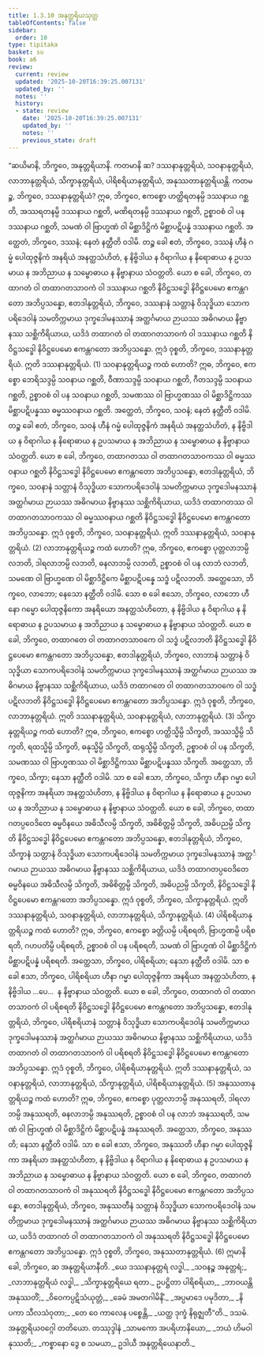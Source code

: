 ```yaml
---
title: 1.3.10 အနုတ္တရိယသုတ္တ
tableOfContents: false
sidebar:
  order: 10
type: tipitaka
basket: su
book: a6
review:
  current: review
  updated: '2025-10-20T16:39:25.007131'
  updated_by: ''
  notes: ''
  history:
  - state: review
    date: '2025-10-20T16:39:25.007131'
    updated_by: ''
    notes: ''
    previous_state: draft
---
```



<DynamicBreadcrumb />


<ReviewStatus review={frontmatter.review} showDetails={true} />

<HypothesisAnnotation frontmatter={frontmatter} />

<Division number="30" book="a6" e="ch" v="16" p="286">

<Paragraph number="203" book="a6">
“ဆယိမာနိ, ဘိက္ခဝေ, အနုတ္တရိယာနိ. ကတမာနိ ဆ? ဒဿနာနုတ္တရိယံ, သဝနာနုတ္တရိယံ, လာဘာနုတ္တရိယံ, သိက္ခာနုတ္တရိယံ, ပါရိစရိယာနုတ္တရိယံ, အနုဿတာနုတ္တရိယန္တိ.
</Paragraph>

<Paragraph number="204" book="a6">
ကတမဉ္စ, ဘိက္ခဝေ, ဒဿနာနုတ္တရိယံ? ဣဓ, ဘိက္ခဝေ, ဧကစ္စော ဟတ္ထိရတနမ္ပိ ဒဿနာယ ဂစ္ဆတိ, အဿရတနမ္ပိ ဒဿနာယ ဂစ္ဆတိ, မဏိရတနမ္ပိ ဒဿနာယ ဂစ္ဆတိ, ဥစ္စာဝစံ ဝါ ပန ဒဿနာယ ဂစ္ဆတိ, သမဏံ ဝါ ဗြာဟ္မဏံ ဝါ မိစ္ဆာဒိဋ္ဌိကံ မိစ္ဆာပဋိပန္နံ ဒဿနာယ ဂစ္ဆတိ. အတ္ထေတံ, ဘိက္ခဝေ, ဒဿနံ; နေတံ နတ္ထီတိ ဝဒါမိ. တဉ္စ ခေါ ဧတံ, ဘိက္ခဝေ, ဒဿနံ ဟီနံ ဂမ္မံ ပေါထုဇ္ဇနိကံ အနရိယံ အနတ္ထသံဟိတံ, န နိဗ္ဗိဒါယ န ဝိရာဂါယ န နိရောဓာယ န ဥပသမာယ န အဘိညာယ န သမ္ဗောဓာယ န နိဗ္ဗာနာယ သံဝတ္တတိ. ယော စ ခေါ, ဘိက္ခဝေ, တထာဂတံ ဝါ တထာဂတသာဝကံ ဝါ ဒဿနာယ ဂစ္ဆတိ နိဝိဋ္ဌသဒ္ဓေါ နိဝိဋ္ဌပေမော ဧကန္တဂတော အဘိပ္ပသန္နော, ဧတဒါနုတ္တရိယံ, ဘိက္ခဝေ, ဒဿနာနံ သတ္တာနံ ဝိသုဒ္ဓိယာ သောကပရိဒေဝါနံ သမတိက္ကမာယ ဒုက္ခဒေါမနဿာနံ အတ္ထင်္ဂမာယ ဉာယဿ အဓိဂမာယ နိဗ္ဗာနဿ သစ္ဆိကိရိယာယ, ယဒိဒံ တထာဂတံ ဝါ တထာဂတသာဝကံ ဝါ ဒဿနာယ ဂစ္ဆတိ နိဝိဋ္ဌသဒ္ဓေါ နိဝိဋ္ဌပေမော ဧကန္တဂတော အဘိပ္ပသန္နော. ဣဒံ ဝုစ္စတိ, ဘိက္ခဝေ, ဒဿနာနုတ္တရိယံ. ဣတိ ဒဿနာနုတ္တရိယံ. (1)
</Paragraph>

<Paragraph number="205" book="a6">
သဝနာနုတ္တရိယဉ္စ ကထံ ဟောတိ? ဣဓ, ဘိက္ခဝေ, ဧကစ္စော ဘေရိသဒ္ဒမ္ပိ သဝနာယ ဂစ္ဆတိ, ဝီဏာသဒ္ဒမ္ပိ သဝနာယ ဂစ္ဆတိ, ဂီတသဒ္ဒမ္ပိ သဝနာယ ဂစ္ဆတိ, ဥစ္စာဝစံ ဝါ ပန သဝနာယ ဂစ္ဆတိ, သမဏဿ ဝါ ဗြာဟ္မဏဿ ဝါ မိစ္ဆာဒိဋ္ဌိကဿ မိစ္ဆာပဋိပန္နဿ ဓမ္မဿဝနာယ ဂစ္ဆတိ. အတ္ထေတံ, ဘိက္ခဝေ, သဝနံ; နေတံ နတ္ထီတိ ဝဒါမိ. တဉ္စ ခေါ ဧတံ, ဘိက္ခဝေ, သဝနံ ဟီနံ ဂမ္မံ ပေါထုဇ္ဇနိကံ အနရိယံ အနတ္ထသံဟိတံ, န နိဗ္ဗိဒါယ န ဝိရာဂါယ န နိရောဓာယ န ဥပသမာယ န အဘိညာယ န သမ္ဗောဓာယ န နိဗ္ဗာနာယ သံဝတ္တတိ. ယော စ ခေါ, ဘိက္ခဝေ, တထာဂတဿ ဝါ တထာဂတသာဝကဿ ဝါ ဓမ္မဿဝနာယ ဂစ္ဆတိ နိဝိဋ္ဌသဒ္ဓေါ နိဝိဋ္ဌပေမော ဧကန္တဂတော အဘိပ္ပသန္နော, ဧတဒါနုတ္တရိယံ, ဘိက္ခဝေ, သဝနာနံ သတ္တာနံ ဝိသုဒ္ဓိယာ သောကပရိဒေဝါနံ သမတိက္ကမာယ ဒုက္ခဒေါမနဿာနံ အတ္ထင်္ဂမာယ ဉာယဿ အဓိဂမာယ နိဗ္ဗာနဿ သစ္ဆိကိရိယာယ, ယဒိဒံ တထာဂတဿ ဝါ တထာဂတသာဝကဿ ဝါ ဓမ္မဿဝနာယ ဂစ္ဆတိ နိဝိဋ္ဌသဒ္ဓေါ နိဝိဋ္ဌပေမော ဧကန္တဂတော အဘိပ္ပသန္နော. ဣဒံ ဝုစ္စတိ, ဘိက္ခဝေ, သဝနာနုတ္တရိယံ. ဣတိ ဒဿနာနုတ္တရိယံ, သဝနာနုတ္တရိယံ. (2)
</Paragraph>

<Paragraph number="206" book="a6">
လာဘာနုတ္တရိယဉ္စ ကထံ ဟောတိ? ဣဓ, ဘိက္ခဝေ, ဧကစ္စော ပုတ္တလာဘမ္ပိ လဘတိ, ဒါရလာဘမ္ပိ လဘတိ, ဓနလာဘမ္ပိ လဘတိ, ဥစ္စာဝစံ ဝါ ပန လာဘံ လဘတိ, သမဏေ ဝါ ဗြာဟ္မဏေ ဝါ မိစ္ဆာဒိဋ္ဌိကေ မိစ္ဆာပဋိပန္နေ သဒ္ဓံ ပဋိလဘတိ. အတ္ထေသော, ဘိက္ခဝေ, လာဘော; နေသော နတ္ထီတိ ဝဒါမိ. သော စ ခေါ ဧသော, ဘိက္ခဝေ, လာဘော ဟီနော ဂမ္မော ပေါထုဇ္ဇနိကော အနရိယော အနတ္ထသံဟိတော, န နိဗ္ဗိဒါယ န ဝိရာဂါယ န နိရောဓာယ န ဥပသမာယ န အဘိညာယ န သမ္ဗောဓာယ န နိဗ္ဗာနာယ သံဝတ္တတိ. ယော စ ခေါ, ဘိက္ခဝေ, တထာဂတေ ဝါ တထာဂတသာဝကေ ဝါ သဒ္ဓံ ပဋိလဘတိ နိဝိဋ္ဌသဒ္ဓေါ နိဝိဋ္ဌပေမော ဧကန္တဂတော အဘိပ္ပသန္နော, ဧတဒါနုတ္တရိယံ, ဘိက္ခဝေ, လာဘာနံ သတ္တာနံ ဝိသုဒ္ဓိယာ သောကပရိဒေဝါနံ သမတိက္ကမာယ ဒုက္ခဒေါမနဿာနံ အတ္ထင်္ဂမာယ ဉာယဿ အဓိဂမာယ နိဗ္ဗာနဿ သစ္ဆိကိရိယာယ, ယဒိဒံ တထာဂတေ ဝါ တထာဂတသာဝကေ ဝါ သဒ္ဓံ ပဋိလဘတိ နိဝိဋ္ဌသဒ္ဓေါ နိဝိဋ္ဌပေမော ဧကန္တဂတော အဘိပ္ပသန္နော. ဣဒံ ဝုစ္စတိ, ဘိက္ခဝေ, လာဘာနုတ္တရိယံ. ဣတိ ဒဿနာနုတ္တရိယံ, သဝနာနုတ္တရိယံ, လာဘာနုတ္တရိယံ. (3)
</Paragraph>

<Paragraph number="207" book="a6">
သိက္ခာနုတ္တရိယဉ္စ ကထံ ဟောတိ? ဣဓ, ဘိက္ခဝေ, ဧကစ္စော ဟတ္ထိသ္မိမ္ပိ သိက္ခတိ, အဿသ္မိမ္ပိ သိက္ခတိ, ရထသ္မိမ္ပိ သိက္ခတိ, ဓနုသ္မိမ္ပိ သိက္ခတိ, ထရုသ္မိမ္ပိ သိက္ခတိ, ဥစ္စာဝစံ ဝါ ပန သိက္ခတိ, သမဏဿ ဝါ ဗြာဟ္မဏဿ ဝါ မိစ္ဆာဒိဋ္ဌိကဿ မိစ္ဆာပဋိပန္နဿ သိက္ခတိ. အတ္ထေသာ, ဘိက္ခဝေ, သိက္ခာ; နေသာ နတ္ထီတိ ဝဒါမိ. သာ စ ခေါ ဧသာ, ဘိက္ခဝေ, သိက္ခာ ဟီနာ ဂမ္မာ ပေါထုဇ္ဇနိကာ အနရိယာ အနတ္ထသံဟိတာ, န နိဗ္ဗိဒါယ န ဝိရာဂါယ န နိရောဓာယ န ဥပသမာယ န အဘိညာယ န သမ္ဗောဓာယ န နိဗ္ဗာနာယ သံဝတ္တတိ. ယော စ ခေါ, ဘိက္ခဝေ, တထာဂတပ္ပဝေဒိတေ ဓမ္မဝိနယေ အဓိသီလမ္ပိ သိက္ခတိ, အဓိစိတ္တမ္ပိ သိက္ခတိ, အဓိပညမ္ပိ သိက္ခတိ နိဝိဋ္ဌသဒ္ဓေါ နိဝိဋ္ဌပေမော ဧကန္တဂတော အဘိပ္ပသန္နော, ဧတဒါနုတ္တရိယံ, ဘိက္ခဝေ, သိက္ခာနံ သတ္တာနံ ဝိသုဒ္ဓိယာ သောကပရိဒေဝါနံ သမတိက္ကမာယ ဒုက္ခဒေါမနဿာနံ အတ္ထင်္ဂမာယ ဉာယဿ အဓိဂမာယ နိဗ္ဗာနဿ သစ္ဆိကိရိယာယ, ယဒိဒံ တထာဂတပ္ပဝေဒိတေ ဓမ္မဝိနယေ အဓိသီလမ္ပိ သိက္ခတိ, အဓိစိတ္တမ္ပိ သိက္ခတိ, အဓိပညမ္ပိ သိက္ခတိ, နိဝိဋ္ဌသဒ္ဓေါ နိဝိဋ္ဌပေမော ဧကန္တဂတော အဘိပ္ပသန္နော. ဣဒံ ဝုစ္စတိ, ဘိက္ခဝေ, သိက္ခာနုတ္တရိယံ. ဣတိ ဒဿနာနုတ္တရိယံ, သဝနာနုတ္တရိယံ, လာဘာနုတ္တရိယံ, သိက္ခာနုတ္တရိယံ. (4)
</Paragraph>

<Paragraph number="208" book="a6">
ပါရိစရိယာနုတ္တရိယဉ္စ ကထံ ဟောတိ? ဣဓ, ဘိက္ခဝေ, ဧကစ္စော ခတ္တိယမ္ပိ ပရိစရတိ, ဗြာဟ္မဏမ္ပိ ပရိစရတိ, ဂဟပတိမ္ပိ ပရိစရတိ, ဥစ္စာဝစံ ဝါ ပန ပရိစရတိ, သမဏံ ဝါ ဗြာဟ္မဏံ ဝါ မိစ္ဆာဒိဋ္ဌိကံ မိစ္ဆာပဋိပန္နံ ပရိစရတိ. အတ္ထေသာ, ဘိက္ခဝေ, ပါရိစရိယာ; နေသာ နတ္ထီတိ ဝဒါမိ. သာ စ ခေါ ဧသာ, ဘိက္ခဝေ, ပါရိစရိယာ ဟီနာ ဂမ္မာ ပေါထုဇ္ဇနိကာ အနရိယာ အနတ္ထသံဟိတာ, န နိဗ္ဗိဒါယ …ပေ…  န နိဗ္ဗာနာယ သံဝတ္တတိ. ယော စ ခေါ, ဘိက္ခဝေ, တထာဂတံ ဝါ တထာဂတသာဝကံ ဝါ ပရိစရတိ နိဝိဋ္ဌသဒ္ဓေါ နိဝိဋ္ဌပေမော ဧကန္တဂတော အဘိပ္ပသန္နော, ဧတဒါနုတ္တရိယံ, ဘိက္ခဝေ, ပါရိစရိယာနံ သတ္တာနံ ဝိသုဒ္ဓိယာ သောကပရိဒေဝါနံ သမတိက္ကမာယ ဒုက္ခဒေါမနဿာနံ အတ္ထင်္ဂမာယ ဉာယဿ အဓိဂမာယ နိဗ္ဗာနဿ သစ္ဆိကိရိယာယ, ယဒိဒံ တထာဂတံ ဝါ တထာဂတသာဝကံ ဝါ ပရိစရတိ နိဝိဋ္ဌသဒ္ဓေါ နိဝိဋ္ဌပေမော ဧကန္တဂတော အဘိပ္ပသန္နော. ဣဒံ ဝုစ္စတိ, ဘိက္ခဝေ, ပါရိစရိယာနုတ္တရိယံ. ဣတိ ဒဿနာနုတ္တရိယံ, သဝနာနုတ္တရိယံ, လာဘာနုတ္တရိယံ, သိက္ခာနုတ္တရိယံ, ပါရိစရိယာနုတ္တရိယံ. (5)
</Paragraph>

<Paragraph number="209" book="a6">
အနုဿတာနုတ္တရိယဉ္စ ကထံ ဟောတိ? ဣဓ, ဘိက္ခဝေ, ဧကစ္စော ပုတ္တလာဘမ္ပိ အနုဿရတိ, ဒါရလာဘမ္ပိ အနုဿရတိ, ဓနလာဘမ္ပိ အနုဿရတိ, ဥစ္စာဝစံ ဝါ ပန လာဘံ အနုဿရတိ, သမဏံ ဝါ ဗြာဟ္မဏံ ဝါ မိစ္ဆာဒိဋ္ဌိကံ မိစ္ဆာပဋိပန္နံ အနုဿရတိ. အတ္ထေသာ, ဘိက္ခဝေ, အနုဿတိ; နေသာ နတ္ထီတိ ဝဒါမိ. သာ စ ခေါ ဧသာ, ဘိက္ခဝေ, အနုဿတိ ဟီနာ ဂမ္မာ ပေါထုဇ္ဇနိကာ အနရိယာ အနတ္ထသံဟိတာ, န နိဗ္ဗိဒါယ န ဝိရာဂါယ န နိရောဓာယ န ဥပသမာယ န အဘိညာယ န သမ္ဗောဓာယ န နိဗ္ဗာနာယ သံဝတ္တတိ. ယော စ ခေါ, ဘိက္ခဝေ, တထာဂတံ ဝါ တထာဂတသာဝကံ ဝါ အနုဿရတိ နိဝိဋ္ဌသဒ္ဓေါ နိဝိဋ္ဌပေမော ဧကန္တဂတော အဘိပ္ပသန္နော, ဧတဒါနုတ္တရိယံ, ဘိက္ခဝေ, အနုဿတီနံ သတ္တာနံ ဝိသုဒ္ဓိယာ သောကပရိဒေဝါနံ သမတိက္ကမာယ ဒုက္ခဒေါမနဿာနံ အတ္ထင်္ဂမာယ ဉာယဿ အဓိဂမာယ နိဗ္ဗာနဿ သစ္ဆိကိရိယာယ, ယဒိဒံ တထာဂတံ ဝါ တထာဂတသာဝကံ ဝါ အနုဿရတိ နိဝိဋ္ဌသဒ္ဓေါ နိဝိဋ္ဌပေမော ဧကန္တဂတော အဘိပ္ပသန္နော. ဣဒံ ဝုစ္စတိ, ဘိက္ခဝေ, အနုဿတာနုတ္တရိယံ. (6)
</Paragraph>

<Paragraph number="210" book="a6">
ဣမာနိ ခေါ, ဘိက္ခဝေ, ဆ အနုတ္တရိယာနီတိ.
</Paragraph>

<Paragraph number="211" type="verses" book="a6">
_ယေ ဒဿနာနုတ္တရံ လဒ္ဓါ,_  
_သဝနဉ္စ အနုတ္တရံ;_  
_လာဘာနုတ္တရိယံ လဒ္ဓါ,_  
_သိက္ခာနုတ္တရိယေ ရတာ._  

</Paragraph>

<Paragraph number="212" type="verses" book="a6">
ဥပဋ္ဌိတာ ပါရိစရိယာ,_  
_ဘာဝယန္တိ အနုဿတိံ;_  
_ဝိဝေကပ္ပဋိသံယုတ္တံ,_  
_ခေမံ အမတဂါမိနိံ._  

</Paragraph>

<Paragraph number="213" type="verses" book="a6">
_အပ္ပမာဒေ ပမုဒိတာ,_  
_နိပကာ သီလသံဝုတာ;_  
_တေ ဝေ ကာလေန ပစ္စေန္တိ,_  
_ယတ္ထ ဒုက္ခံ နိရုဇ္ဈတီ”တိ._  


</Paragraph>
</Division>

<Paragraph number="214" type="center" book="a6">
ဒသမံ.



</Paragraph>

<Paragraph number="215" type="center" book="a6">
အနုတ္တရိယဝဂ္ဂေါ တတိယော.



</Paragraph>

<Paragraph number="216" type="center" book="a6">
တဿုဒ္ဒါနံ


</Paragraph>

<Paragraph number="217" type="verses" book="a6">
_သာမကော အပရိဟာနိယော,_  
_ဘယံ ဟိမဝါနုဿတိ;_  
_ကစ္စာနော ဒွေ စ သမယာ,_  
ဥဒါယီ အနုတ္တရိယေနာတိ._
</Paragraph>